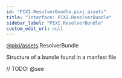 ```yaml
---
id: "PIXI.ResolverBundle.pixi_assets"
title: "Interface: PIXI.ResolverBundle"
sidebar_label: "PIXI.ResolverBundle"
custom_edit_url: null
---
```


[@pixi/assets](../modules/pixi_assets).ResolverBundle


Structure of a bundle found in a manfest file



// TODO: @see

        








  